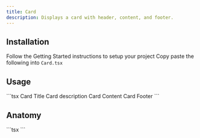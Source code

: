 ```yaml
---
title: Card
description: Displays a card with header, content, and footer.
---
```


<ComponentDemo name="Card" />

## <HeaderLink href="#installation">Installation</HeaderLink>

<Steps id="installation">

<Step className="inline-flex items-center gap-2 [&>p]:mt-0">
  Follow the
  <Link href={"/docs/getting-started"}>Getting Started</Link>
  instructions to setup your project
</Step>
<Step>
  Copy paste the following into <Code>Card.tsx</Code>
</Step>
<ComponentSource name="Card" />

</Steps>

## <HeaderLink href="#usage">Usage</HeaderLink>

<CodeCopyBlock id="usage">
  ```tsx
  <Card>
    <CardHeader>
      <CardTitle>Card Title</CardTitle>
      <CardDescription>Card description</CardDescription>
    </CardHeader>
    <CardContent>Card Content</CardContent>
    <CardFooter>Card Footer</CardFooter>
  </Card>
  ```
</CodeCopyBlock>

## <HeaderLink href="#anatomy">Anatomy</HeaderLink>

<CodeBlock id="anatomy">
  ```tsx
  <Card>
    <CardHeader>
      <CardTitle></CardTitle>
      <CardDescription></CardDescription>
    </CardHeader>
    <CardContent></CardContent>
    <CardFooter></CardFooter>
  </Card>
  ```
</CodeBlock>
